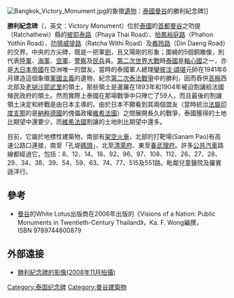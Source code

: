 [[File:Bangkok_Victory_Monument.jpg|thumb]]的象徵[[遺物|遺物]]：[[泰國|泰國]][[曼谷|曼谷]]的勝利紀念碑]]

'''勝利紀念碑'''（{{lang-th|อนุสาวรีย์ชัยสมรภูมิ, Anusawari Chai Samoraphum}}，英文：Victory Monument）位於[[泰國|泰國]]的[[首都|首都]][[曼谷|曼谷]]之叻提（Ratchathewi）縣的[[披耶泰路|披耶泰路]]（Phaya Thai Road）、[[拍鳳裕庭路|拍鳳裕庭路]]（Phahon Yothin Road）、[[叻猜威提路|叻猜威提路]]（Ratcha Withi Road）及[[粦玲路|粦玲路]]（Din Daeng Road）的交界。中央的方尖碑，既是一把軍[[劍|劍]]，且又陽剛的形象；圍繞的5個銅雕像，則代表[[陸軍|陸軍]]、[[海軍|海軍]]、[[空軍|空軍]]、[[警察|警察]]及[[民兵|民兵]]員。[[第二次世界大戰|第二次世界大戰]]時[[第二次世界大戰期間的泰國|泰國]]是[[軸心國|軸心國]]之一，亦是[[大日本帝國|大日本帝國]]在亞洲唯一的盟友。當時的泰國軍人總理[[鑾披汶·頌堪|鑾披汶·頌堪]]元帥在1941年6月建造這個象徵[[軍國主義|軍國主義]]的遺物，紀念[[第二次泰法戰爭|第二次泰法戰爭]]中的勝利，因而吞併[[高棉|高棉]]西北部及[[老撾|老撾]][[沙耶武里|沙耶武里]]的領土，那些領土是暹羅在1893年和1904年被迫割讓給法國殖民政府的領土。然而實際上泰國在那場戰爭中只陣亡了59人，而且最後的割讓領土決定和終戰是由日本主導的。由於日本不願看到其兩個盟友（當時統治[[法屬印度支那|法屬印度支那]]的是[[納粹德國|納粹德國]]的傀儡政權[[維希法國|維希法國]]）之間展開長久的戰爭，泰國獲得的土地比期望中還要少，而[[維希法國|維希法國]]割讓的土地則比期望中還多。

目前，它屬於地標性建築物，南部有[[架空火車|架空火車]]，北部的打靶場(Sanam Pao)有高速公路口連接，南至「孔堤[[碼頭|碼頭]]」、北至[[清萊府|清萊府]]、東至[[春武理府|春武理府]]。許多[[公共汽車|公共汽車]]路線都經過它，包括：8、12、14、18、92、96、97、108、112、26、27、28、29、34、38、39、54、59、63、74、77、515及551路。毗鄰兒童醫院及羅賓遜洋行。

==參考==
* [[曼谷|曼谷]]的White Lotus出版商在2006年出版的《Visions of a Nation: Public Monuments in Twentieth-Century Thailand》，Ka. F. Wong編撰，ISBN 9789744800879

==外部遠接==
{{Commons category|Victory_Monument_in_Bangkok}}
* [http://uk.youtube.com/watch?v=Ha0Eu759I1I 勝利紀念碑的影像(2008年11月拍攝)]

{{coord|13|45|53|N|100|32|19|E|type:landmark_region:TH-10|display=title}}

{{景点小作品}}
[[Category:泰国纪念碑|Category:泰国纪念碑]]
[[Category:曼谷建築物|Category:曼谷建築物]]